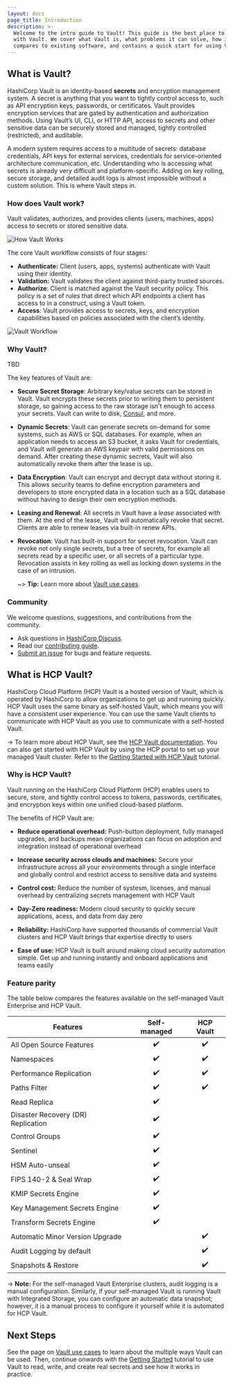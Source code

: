 ```yaml
---
layout: docs
page_title: Introduction
description: >-
  Welcome to the intro guide to Vault! This guide is the best place to start
  with Vault. We cover what Vault is, what problems it can solve, how it
  compares to existing software, and contains a quick start for using Vault.
---
```


## What is Vault?

HashiCorp Vault is an identity-based **secrets** and encryption management system. A secret is anything that you want to tightly control access to, such as API encryption keys, passwords, or certificates. Vault provides encryption services that are gated by authentication and authorization methods. Using Vault’s UI, CLI, or HTTP API, access to secrets and other sensitive data can be securely stored and managed, tightly controlled (restricted), and auditable.

A modern system requires access to a multitude of secrets: database credentials,
API keys for external services, credentials for service-oriented architecture
communication, etc. Understanding who is accessing what secrets is already very
difficult and platform-specific. Adding on key rolling, secure storage, and
detailed audit logs is almost impossible without a custom solution. This is
where Vault steps in.

### How does Vault work?

Vault validates, authorizes, and provides clients (users, machines, apps) access to secrets or stored sensitive data.

![How Vault Works](/img/how-vault-works.png)

The core Vault worklflow consists of four stages:

* **Authenticate:** Client (users, apps, systems) authenticate with Vault using their identity.
* **Validation:** Vault validates the client against third-party trusted sources.
* **Authorize**: Client is matched against the Vault security policy.  This policy is a set of rules that direct which API endpoints a client has access to in a construct, using a Vault token.
* **Access**: Vault provides access to secrets, keys, and encryption capabilities based on policies associated with the client’s identity.

![Vault Workflow](/img/vault-workflow2.png)

### Why Vault?

TBD 

The key features of Vault are:

- **Secure Secret Storage**: Arbitrary key/value secrets can be stored
  in Vault. Vault encrypts these secrets prior to writing them to persistent
  storage, so gaining access to the raw storage isn't enough to access
  your secrets. Vault can write to disk, [Consul](https://www.consul.io),
  and more.

- **Dynamic Secrets**: Vault can generate secrets on-demand for some
  systems, such as AWS or SQL databases. For example, when an application
  needs to access an S3 bucket, it asks Vault for credentials, and Vault
  will generate an AWS keypair with valid permissions on demand. After
  creating these dynamic secrets, Vault will also automatically revoke them
  after the lease is up.

- **Data Encryption**: Vault can encrypt and decrypt data without storing
  it. This allows security teams to define encryption parameters and
  developers to store encrypted data in a location such as a SQL database
  without having to design their own encryption methods.

- **Leasing and Renewal**: All secrets in Vault have a _lease_ associated
  with them. At the end of the lease, Vault will automatically revoke that
  secret. Clients are able to renew leases via built-in renew APIs.

- **Revocation**: Vault has built-in support for secret revocation. Vault
  can revoke not only single secrets, but a tree of secrets, for example
  all secrets read by a specific user, or all secrets of a particular type.
  Revocation assists in key rolling as well as locking down systems in the
  case of an intrusion.

  ~> **Tip:** Learn more about [Vault use cases](/docs/use-cases).

### Community

We welcome questions, suggestions, and contributions from the community.

* Ask questions in [HashiCorp Discuss](https://discuss.hashicorp.com/c/vault/30).
* Read our [contributing guide](https://github.com/hashicorp/tutorials/blob/main/CONTRIBUTING.md).
* [Submit an issue](https://github.com/hashicorp/vault/issues/new/choose) for bugs and feature requests.


## What is HCP Vault?

HashiCorp Cloud Platform (HCP) Vault is a hosted version of Vault, which is operated by HashiCorp to allow organizations to get up and running quickly. HCP Vault uses the same binary as self-hosted Vault, which means you will have a consistent user experience. You can use the same Vault clients to communicate with HCP Vault as you use to communicate with a self-hosted Vault.

-> To learn more about HCP Vault, see the [HCP Vault documentation](https://cloud.hashicorp.com/docs/vault). You can also get started with HCP Vault by using the HCP portal to set up your managed Vault cluster. Refer to the [Getting Started with HCP Vault](https://learn.hashicorp.com/collections/vault/cloud) tutorial.

### Why is HCP Vault? 

Vault running on the HashiCorp Cloud Platform (HCP) enables users to secure, store, and tightly control access to tokens, passwords, certificates, and encryption keys within one unified cloud-based platform. 

The benefits of HCP Vault are:
   
- **Reduce operational overhead:** Push-button deployment, fully managed 
  upgrades, and backups mean organizations can focus on adoption and integration
  instead of operational overhead
   
- **Increase security across clouds and machines:** Secure your infrastructure 
  across all your environments through a single interface and globally control
  and restrict access to sensitive data and systems
   
- **Control cost:** Reduce the number of systesm, licenses, and manual overhead 
  by centralizing secrets management with HCP Vault
   
- **Day-Zero readiness:** Modern cloud security to quickly secure applications, 
  acess, and data from day zero 
   
- **Reliability:** HashiCorp have supported thousands of commercial Vault 
  clusters and HCP Vault brings that expertise directly to users
   
- **Ease of use:** HCP Vault is built around making cloud security automation 
  simple. Get up and running instantly and onboard applications and teams easily

### Feature parity 

The table below compares the features available on the self-managed Vault
Enterprise and HCP Vault. 

| Features                                      | Self-managed | HCP Vault       |
|-----------------------------------------------|:------------:|:---------------:|
| All Open Source Features                      | ✔️            | ✔️               |
| Namespaces                                    | ✔️            | ✔️               |
| Performance Replication                       | ✔️            | ✔️               |
| Paths Filter                                  | ✔️            | ✔️               |
| Read Replica                                  | ✔️            |                 |
| Disaster Recovery (DR) Replication            | ✔️            |                 |
| Control Groups                                | ✔️            |                 | 
| Sentinel                                      | ✔️            |                 |
| HSM Auto-unseal                               | ✔️            |                 |
| FIPS 140-2 & Seal Wrap                        | ✔️            |                 |
| KMIP Secrets Engine                           | ✔️            |                 |
| Key Management Secrets Engine                 | ✔️            |                 |
| Transform Secrets Engine                      | ✔️            |                 |
| Automatic Minor Version Upgrade               |              | ✔️               |
| Audit Logging by default                      |              | ✔️               |
| Snapshots & Restore                           |              | ✔️               |

-> **Note:** For the self-managed Vault Enterprise clusters, audit logging is a 
manual configuration. Similarly, if your self-managed Vault is running Vault
with Integrated Storage, you can configure an automatic data snapshot; however,
it is a manual process to configure it yourself while it is automated for HCP
Vault.

## Next Steps

See the page on [Vault use cases](/docs/use-cases) to learn about the multiple ways
Vault can be used. Then, continue onwards with the [Getting Started](https://learn.hashicorp.com/collections/vault/getting-started) tutorial to use Vault
to read, write, and create real secrets and see how it works in practice.
